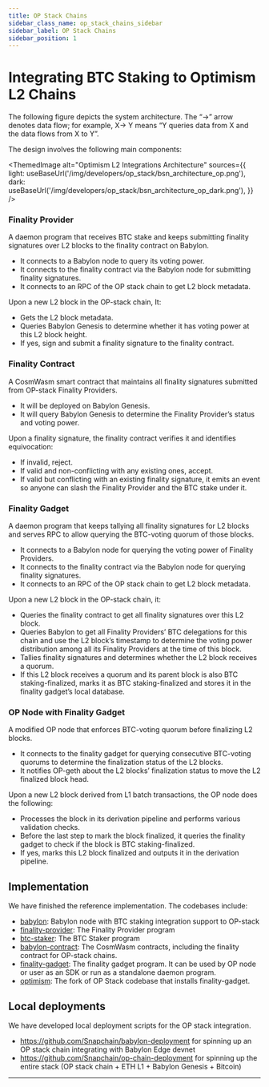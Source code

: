 ```yaml
---
title: OP Stack Chains
sidebar_class_name: op_stack_chains_sidebar
sidebar_label: OP Stack Chains
sidebar_position: 1
---
```


# Integrating BTC Staking to Optimism L2 Chains

The following figure depicts the system architecture. The “→” arrow denotes
data flow; for example, X→ Y means “Y queries data from X and the data flows
from X to Y”.

The design involves the following main components:

<ThemedImage
  alt="Optimism L2 Integrations Architecture"
  sources={{
    light: useBaseUrl('/img/developers/op_stack/bsn_architecture_op.png'),
    dark: useBaseUrl('/img/developers/op_stack/bsn_architecture_op_dark.png'),
  }}
/>
<br />

### Finality Provider

A daemon program that receives BTC stake and keeps submitting finality signatures over L2 blocks to the finality contract on Babylon.
  - It connects to a Babylon node to query its voting power.
  - It connects to the finality contract via the Babylon node for submitting
finality signatures.
  - It connects to an RPC of the OP stack chain to get L2 block metadata.

Upon a new L2 block in the OP-stack chain, It:

  - Gets the L2 block metadata.
  - Queries Babylon Genesis to determine whether it has voting power at this L2 block height.
  - If yes, sign and submit a finality signature to the finality contract.

### Finality Contract

A CosmWasm smart contract that maintains all finality signatures submitted from OP-stack Finality Providers.
  - It will be deployed on Babylon Genesis.
  - It will query Babylon Genesis to determine the Finality Provider’s status and voting power.

Upon a finality signature, the finality contract verifies it and identifies equivocation:

  - If invalid, reject.
  - If valid and non-conflicting with any existing ones, accept.
  - If valid but conflicting with an existing finality signature, it emits an event so anyone can slash the Finality Provider and the BTC stake under it.

### Finality Gadget

A daemon program that keeps tallying all finality signatures for L2 blocks and serves RPC to allow querying the BTC-voting quorum of those blocks.
  - It connects to a Babylon node for querying the voting power of Finality Providers.
  - It connects to the finality contract via the Babylon node for querying finality signatures.
  - It connects to an RPC of the OP stack chain to get L2 block metadata.

Upon a new L2 block in the OP-stack chain, it:

  - Queries the finality contract to get all finality signatures over this L2 block.
  - Queries Babylon to get all Finality Providers’ BTC delegations for this chain and use the L2 block’s timestamp to determine the voting power distribution among all its Finality Providers at the time of this block.
  - Tallies finality signatures and determines whether the L2 block receives a quorum.
  - If this L2 block receives a quorum and its parent block is also BTC staking-finalized, marks it as BTC staking-finalized and stores it in the finality gadget’s local database.

### OP Node with Finality Gadget

A modified OP node that enforces BTC-voting quorum before finalizing L2 blocks.
  - It connects to the finality gadget for querying consecutive BTC-voting quorums to determine the finalization status of the L2 blocks.
  - It notifies OP-geth about the L2 blocks’ finalization status to move the L2 finalized block head.

Upon a new L2 block derived from L1 batch transactions, the OP node does the following:

  - Processes the block in its derivation pipeline and performs various validation checks.
  - Before the last step to mark the block finalized, it queries the finality gadget to check if the block is BTC staking-finalized.
  - If yes, marks this L2 block finalized and outputs it in the derivation pipeline.

## Implementation

We have finished the reference implementation. The codebases include:

- [babylon](https://github.com/babylonlabs-io/babylon): Babylon node with BTC staking integration support to OP-stack
- [finality-provider](https://github.com/babylonlabs-io/finality-provider/tree/base/consumer-chain-support): The Finality Provider program
- [btc-staker](https://github.com/babylonlabs-io/btc-staker/tree/base/consumer-chain-support): The BTC Staker program
- [babylon-contract](https://github.com/babylonlabs-io/babylon-contract): The CosmWasm contracts, including the finality contract for OP-stack chains.
- [finality-gadget](https://github.com/babylonlabs-io/finality-gadget): The finality gadget program. It can be used by OP node or user as an SDK or run as a standalone daemon program.
- [optimism](https://github.com/babylonlabs-io/op-finality-gadget): The fork of OP Stack codebase that installs finality-gadget.

## Local deployments

We have developed local deployment scripts for the OP stack integration.

- https://github.com/Snapchain/babylon-deployment for spinning up an OP stack chain integrating with Babylon Edge devnet
- https://github.com/Snapchain/op-chain-deployment for spinning up the entire stack (OP stack chain + ETH L1 + Babylon Genesis + Bitcoin)

---